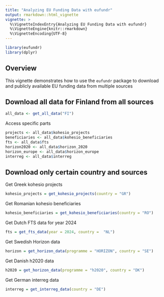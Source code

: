 ```yaml
---
title: "Analyzing EU Funding Data with eufundr"
output: rmarkdown::html_vignette
vignette: >
  %\VignetteIndexEntry{Analyzing EU Funding Data with eufundr}
  %\VignetteEngine{knitr::rmarkdown}
  %\VignetteEncoding{UTF-8}
---
```


```r
library(eufundr)
library(dplyr)
```

## Overview

This vignette demonstrates how to use the `eufundr` package to download and publicly available EU funding data from multiple sources

##  Download all data for Finland from all sources

```r
all_data <- get_all_data("FI")

```

Access specific parts

```r

projects <- all_data$kohesio_projects
beneficiaries <- all_data$kohesio_beneficiaries
fts <- all_data$fts
horizon2020 <- all_data$horizon_2020
horizon_europe <- all_data$horizon_europe
interreg <- all_data$interreg

```





## Download only certain country and sources

Get Greek kohesio projects

```r
kohesio_projects = get_kohesio_projects(country = "GR")
```

Get Romanian kohesio beneficiaries

```r
kohesio_beneficiaries = get_kohesio_beneficiaries(country = "RO")
```

 Get Dutch FTS data for year 2024

```r
fts = get_fts_data(year = 2024, country =  "NL")
```

Get Swedish Horizon data

```r
horizon = get_horizon_data(programme = "HORIZON", country = "SE")
```

Get Danish h2020 data

```r
h2020 = get_horizon_data(programme = "h2020", country = "DK")
```

Get German interreg data

```r
interreg = get_interreg_data(country = "DE")
```
